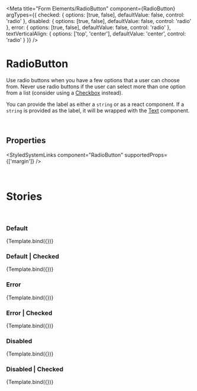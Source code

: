 
<Meta
    title="Form Elements/RadioButton"
    component={RadioButton}
    argTypes={{
        checked: {
            options: [true, false],
            defaultValue: false,
            control: 'radio'
        },
        disabled: {
            options: [true, false],
            defaultValue: false,
            control: 'radio'
        },
        error: {
            options: [true, false],
            defaultValue: false,
            control: 'radio'
        },
        textVerticalAlign: {
            options: ['top', 'center'],
            defaultValue: 'center',
            control: 'radio'
        }
    }}
/>


# RadioButton

Use radio buttons when you have a few options that a user can choose from. Never use radio buttons if the user can
select more than one option from a list (consider using a [Checkbox](/components/Checkbox) instead).

You can provide the label as either a `string` or as a react component. If a `string` is provided as the label, it
will be wrapped with the [Text](/components/text) component.

<Canvas>
    <RadioButton label="Label" />
</Canvas>

<br />

## Properties

<ArgsTable of={RadioButton} />

<StyledSystemLinks component="RadioButton" supportedProps={['margin']} />

<br />

# Stories

<br />

### Default

<Canvas>
    <Story
        name="Default"
        args={{
            label: 'Taxi'
        }}
    >
        {Template.bind({})}
    </Story>
</Canvas>

### Default | Checked

<Canvas>
    <Story
        name="Default | Checked"
        args={{
            label: 'Taxi',
            checked: true
        }}
    >
        {Template.bind({})}
    </Story>
</Canvas>

### Error

<Canvas>
    <Story
        name="Error"
        args={{
            label: 'Taxi',
            error: true
        }}
    >
        {Template.bind({})}
    </Story>
</Canvas>

### Error | Checked

<Canvas>
    <Story
        name="Error | Checked"
        args={{
            label: 'Taxi',
            error: true,
            checked: true
        }}
    >
        {Template.bind({})}
    </Story>
</Canvas>

### Disabled

<Canvas>
    <Story
        name="Disabled"
        args={{
            label: 'Taxi',
            disabled: true
        }}
    >
        {Template.bind({})}
    </Story>
</Canvas>

### Disabled | Checked

<Canvas>
    <Story
        name="Disabled | Checked"
        args={{
            label: 'Taxi',
            disabled: true,
            checked: true
        }}
    >
        {Template.bind({})}
    </Story>
</Canvas>
